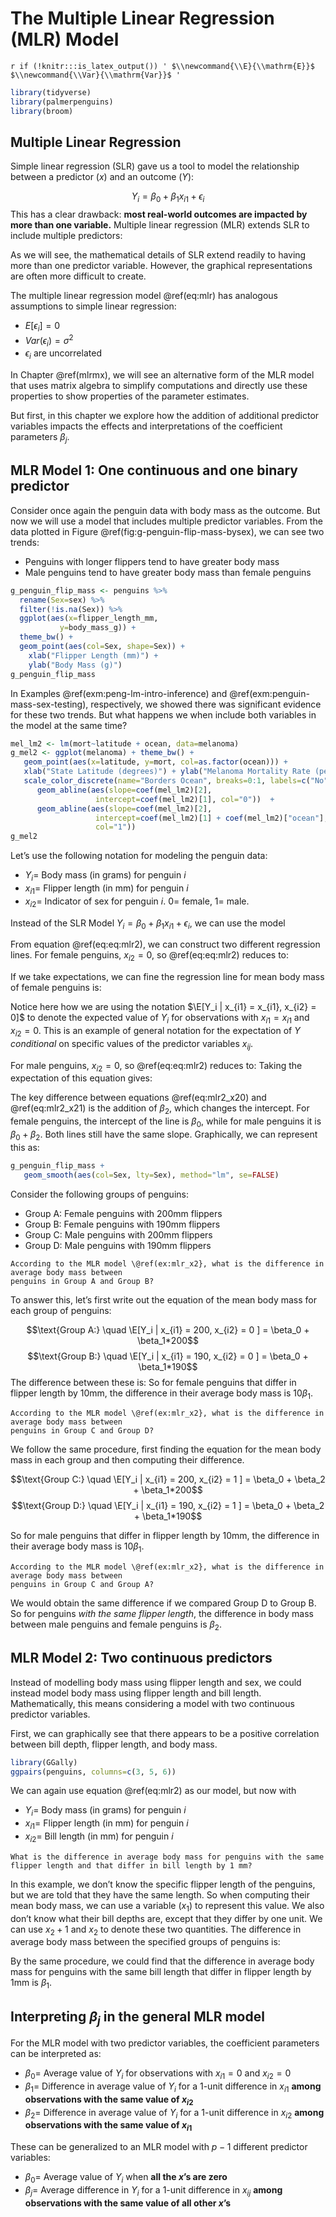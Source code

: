 # The Multiple Linear Regression (MLR) Model {#mlr}


<!--- For HTML Only --->
`r if (!knitr:::is_latex_output()) '
$\\newcommand{\\E}{\\mathrm{E}}$
$\\newcommand{\\Var}{\\mathrm{Var}}$
'`

```r
library(tidyverse)
library(palmerpenguins)
library(broom)
```


## Multiple Linear Regression

Simple linear regression (SLR) gave us a tool to model the relationship between a predictor ($x$) and an outcome ($Y$):

$$Y_i = \beta_0 + \beta_1x_{i1} + \epsilon_i$$
This has a clear drawback: **most real-world outcomes are impacted by more than one variable.** Multiple linear regression (MLR) extends SLR to include multiple predictors:

\begin{equation}
Y_i = \beta_0 + \beta_1x_{i1} + \beta_2x_{i2} + \dots + \beta_kx_{ik} +  \epsilon_i
(\#eq:mlr)
\end{equation}

As we will see, the mathematical details of SLR extend readily to having more than one predictor variable. However, the graphical representations are often more difficult to create.

The multiple linear regression model \@ref(eq:mlr) has analogous assumptions to simple linear regression:

* $E[\epsilon_i] = 0$
* $Var(\epsilon_i) = \sigma^2$
* $\epsilon_i$ are uncorrelated

In Chapter \@ref(mlrmx), we will see an alternative form of the MLR model that uses matrix algebra to simplify computations and directly use these properties to show properties of the parameter estimates.

But first, in this chapter we explore how the addition of additional predictor variables impacts the effects and interpretations of the coefficient parameters $\beta_j$.


<!-- ### MLR -- Outline of upcoming topics -->

<!-- We will cover MLR in the next several lectures: -->

<!-- * Interpretation of model parameters (this lecture) -->
<!-- * Estimation of parameters (Lecture 11) -->
<!-- * Inference using MLR (Lectures 12 \& 13) -->
<!-- * Categorical variables in MLR (Lecture 14) -->

<!-- We will then discuss how we can check model assumptions and modify our model to deal with violations of the assumptions. -->

<!-- *First, a caution: One topic not yet covered is assessing model adequacy and checking model assumptions (Chapter 4 in the textbook). These are very important, but will be easier to cover after discussing MLR.*  -->


## MLR Model 1: One continuous and one binary predictor


Consider once again the penguin data with body mass as the outcome. 
But now we will use a model that includes multiple predictor variables.
From the data plotted in Figure \@ref(fig:g-penguin-flip-mass-bysex), we can see two trends:

* Penguins with longer flippers tend to have greater body mass
* Male penguins tend to have greater body mass than female penguins

```r
g_penguin_flip_mass <- penguins %>%
  rename(Sex=sex) %>%
  filter(!is.na(Sex)) %>%
  ggplot(aes(x=flipper_length_mm,
           y=body_mass_g)) +
  theme_bw() + 
  geom_point(aes(col=Sex, shape=Sex)) +
    xlab("Flipper Length (mm)") +
    ylab("Body Mass (g)")
g_penguin_flip_mass
```


In Examples \@ref(exm:peng-lm-intro-inference) and \@ref(exm:penguin-mass-sex-testing), respectively, we showed there was significant evidence for these two trends. But what happens we when include both variables in the model at the same time?



```r
mel_lm2 <- lm(mort~latitude + ocean, data=melanoma)
g_mel2 <- ggplot(melanoma) + theme_bw() +
   geom_point(aes(x=latitude, y=mort, col=as.factor(ocean))) +
   xlab("State Latitude (degrees)") + ylab("Melanoma Mortality Rate (per 10 million)") +
   scale_color_discrete(name="Borders Ocean", breaks=0:1, labels=c("No", "Yes")) +
      geom_abline(aes(slope=coef(mel_lm2)[2],
                   intercept=coef(mel_lm2)[1], col="0"))  +
      geom_abline(aes(slope=coef(mel_lm2)[2],
                   intercept=coef(mel_lm2)[1] + coef(mel_lm2)["ocean"],
                   col="1"))
g_mel2
```


Let's use the following notation for modeling the penguin data:

* $Y_i =$ Body mass (in grams) for penguin $i$
* $x_{i1} =$ Flipper length (in mm) for penguin $i$
* $x_{i2} =$ Indicator of sex for penguin $i$. $0 =$ female, $1=$ male.

Instead of the SLR Model $Y_i = \beta_0 + \beta_1x_{i1} + \epsilon_i$, we can use the model

\begin{equation}
Y_i = \beta_0 + \beta_1x_{i1} + \beta_2x_{i2} + \epsilon_i
(\#eq:mlr2)
\end{equation}

From equation \@ref(eq:eq:mlr2), we can construct two different regression lines. For female penguins, $x_{i2} = 0$, so \@ref(eq:eq:mlr2) reduces to:

\begin{align*}
Y_i &= \beta_0 + \beta_1x_{i1} + \beta_2(0) + \epsilon_i\\
&= \beta_0 + \beta_1x_{i1} + \epsilon_i
\end{align*}

If we take expectations, we can fine the regression line for mean body mass of female penguins is:

\begin{equation}
\E[Y_i | x_{i1} = x_{i1}, x_{i2} = 0] = \beta_0 + \beta_1x_{i1}
(\#eq:mlr2_x20)
\end{equation}

Notice here how we are using the notation $\E[Y_i | x_{i1} = x_{i1}, x_{i2} = 0]$ to denote the expected value of $Y_i$ for observations with $x_{i1} = x_{i1}$ and $x_{i2} = 0$. This is an example of general notation for the expectation of $Y$ *conditional* on specific values of the predictor variables $x_{ij}$.

For male penguins, $x_{i2} = 0$, so \@ref(eq:eq:mlr2) reduces to:
\begin{align*}
Y_i &= \beta_0 + \beta_1x_{i1} + \beta_2(1) + \epsilon_i\\
&= (\beta_0 + \beta_2) + \beta_1x_{i1} + \epsilon_i
\end{align*}
Taking the expectation of this equation gives:
\begin{equation}
\E[Y_i| x_{i1} = x_{i1}, x_{i2} = 1] = (\beta_0 + \beta_2) + \beta_1x_{i1}
(\#eq:mlr2_x21)
\end{equation}

The key difference between equations \@ref(eq:mlr2_x20) and \@ref(eq:mlr2_x21) is the addition of $\beta_2$, which changes the intercept. For female penguins, the intercept of the line is $\beta_0$, while for male penguins it is $\beta_0 + \beta_2$. Both lines still have the same slope. Graphically, we can represent this as:

```r
g_penguin_flip_mass +
   geom_smooth(aes(col=Sex, lty=Sex), method="lm", se=FALSE)
```

Consider the following groups of penguins:

* Group A: Female penguins with 200mm flippers
* Group B: Female penguins with 190mm flippers
* Group C: Male penguins with 200mm flippers
* Group D: Male penguins with 190mm flippers

```example
According to the MLR model \@ref(ex:mlr_x2}, what is the difference in average body mass between 
penguins in Group A and Group B?
```

To answer this, let's first write out the equation of the mean body mass for each group of penguins:

$$\text{Group A:} \quad \E[Y_i | x_{i1} = 200, x_{i2} = 0 ] = \beta_0 + \beta_1*200$$
$$\text{Group B:} \quad \E[Y_i | x_{i1} = 190, x_{i2} = 0 ] = \beta_0 + \beta_1*190$$
The difference between these is:
\begin{align*}
\E[Y_i | x_{i1} = 200, x_{i2} = 0 ] - \E[Y_i | x_{i1} = 190, x_{i2} = 0 ] &= \left(\beta_0 + \beta_1*200 \right) - \left(\beta_0 + \beta_1*190\right)\\
& = 200\beta_1 - 190\beta_1\\
&= 10\beta_1
\end{align*}
So for female penguins that differ in flipper length by 10mm, the difference in their average body mass is $10\beta_1$.


```example
According to the MLR model \@ref(ex:mlr_x2}, what is the difference in average body mass between 
penguins in Group C and Group D?
```

We follow the same procedure, first finding the equation for the mean body mass in each group and then computing their difference.

$$\text{Group C:} \quad \E[Y_i | x_{i1} = 200, x_{i2} = 1 ] = \beta_0 + \beta_2 + \beta_1*200$$
$$\text{Group D:} \quad \E[Y_i | x_{i1} = 190, x_{i2} = 1 ] = \beta_0 + \beta_2 + \beta_1*190$$

\begin{align*}
\E[Y_i | x_{i1} = 200, x_{i2} = 1 ] - \E[Y_i | x_{i1} = 190, x_{i2} = 1 ] &= \left(\beta_0 + \beta_2 + \beta_1*200 \right) - \left(\beta_0 + \beta_2 + \beta_1*190\right)\\
& = 200\beta_1 - 190\beta_1\\
&= 10\beta_1
\end{align*}
So for male penguins that differ in flipper length by 10mm, the difference in their average body mass is $10\beta_1$.

```example
According to the MLR model \@ref(ex:mlr_x2}, what is the difference in average body mass between 
penguins in Group C and Group A?
```


\begin{align*}
\E[Y_i | x_{i1} = 200, x_{i2} = 1 ] - \E[Y_i | x_{i1} = 200, x_{i2} = 0 ] &= \left(\beta_0 + \beta_2 + \beta_1*200 \right) - \left(\beta_0 + \beta_2 + \beta_1*200\right)\\
& = \beta_2
\end{align*}
We would obtain the same difference if we compared Group D to Group B. So for penguins *with the same flipper length*, the difference in body mass between male penguins and female penguins is $\beta_2$.




## MLR Model 2: Two continuous predictors

Instead of modelling body mass using flipper length and sex, we could instead model body mass using flipper length and bill length. Mathematically, this means considering a model with two continuous predictor variables.

First, we can graphically see that there appears to be a positive correlation between bill depth, flipper length, and body mass.

```r
library(GGally)
ggpairs(penguins, columns=c(3, 5, 6))
```

We can again use equation \@ref(eq:mlr2) as our model, but now with 

* $Y_i =$ Body mass (in grams) for penguin $i$
* $x_{i1} =$ Flipper length (in mm) for penguin $i$
* $x_{i2} =$ Bill length (in mm) for penguin $i$

```example
What is the difference in average body mass for penguins with the same flipper length and that differ in bill length by 1 mm?
```

In this example, we don't know the specific flipper length of the penguins, but we are told that they have the same length. So when computing their mean body mass, we can use a variable ($x_1$) to represent this value. We also don't know what their bill depths are, except that they differ by one unit. We can use $x_2 + 1$ and $x_2$ to denote these two quantities. The difference in average body mass between the specified groups of penguins is:

\begin{align*}
\E[Y_i | x_{i1} = x_1, x_{i2} = x_2 + 1 ] - \E[Y_i | x_{i1} = x_1, x_{i2} = x_2 ] &= \left(\beta_0 + \beta_1*x_1  + \beta_2(x_2 + 1)\right) - \left(\beta_0 + \beta_1*x_1 + \beta_2x_2\right)\\
& = (x_2 + 1)\beta_2 - x_2\beta_2\\
&= \beta_2
\end{align*}

By the same procedure, we could find that the difference in average body mass for penguins with the same bill length that differ in flipper length by 1mm is $\beta_1$.


## Interpreting $\beta_j$ in the general MLR model

For the MLR model with two predictor variables, the coefficient parameters can be interpreted as:

* $\beta_0 =$ Average value of $Y_i$ for observations with $x_{i1}=0$ and $x_{i2}=0$
* $\beta_1 =$ Difference in average value of $Y_i$ for a 1-unit difference in $x_{i1}$ **among observations with the same value of $x_{i2}$**
* $\beta_2 =$ Difference in average value of $Y_i$ for a 1-unit difference in $x_{i2}$ **among observations with the same value of $x_{i1}$**

These can be generalized to an MLR model with $p-1$ different predictor variables:

* $\beta_0 =$ Average value of $Y_i$ when **all the $x$'s are zero**
* $\beta_j =$ Average difference in $Y_i$ for a 1-unit difference in $x_{ij}$ **among observations with the same value of all other $x$'s**

